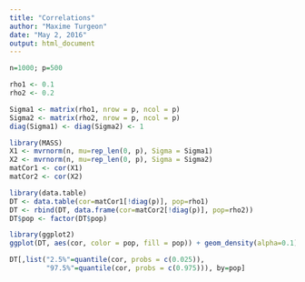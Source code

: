 ```yaml
---
title: "Correlations"
author: "Maxime Turgeon"
date: "May 2, 2016"
output: html_document
---
```


```r
n=1000; p=500

rho1 <- 0.1
rho2 <- 0.2

Sigma1 <- matrix(rho1, nrow = p, ncol = p)
Sigma2 <- matrix(rho2, nrow = p, ncol = p)
diag(Sigma1) <- diag(Sigma2) <- 1

library(MASS)
X1 <- mvrnorm(n, mu=rep_len(0, p), Sigma = Sigma1)
X2 <- mvrnorm(n, mu=rep_len(0, p), Sigma = Sigma2)
matCor1 <- cor(X1)
matCor2 <- cor(X2)

library(data.table)
DT <- data.table(cor=matCor1[!diag(p)], pop=rho1)
DT <- rbind(DT, data.frame(cor=matCor2[!diag(p)], pop=rho2))
DT$pop <- factor(DT$pop)

library(ggplot2)
ggplot(DT, aes(cor, color = pop, fill = pop)) + geom_density(alpha=0.1)
```


```r
DT[,list("2.5%"=quantile(cor, probs = c(0.025)),
         "97.5%"=quantile(cor, probs = c(0.975))), by=pop]
```
